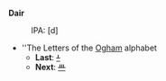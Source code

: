'''Dair'''
:IPA: [d]

* ''The Letters of the [[Ogham]] alphabet
** '''Last''': [[ᚆ]]
** '''Next''': [[ᚈ]]